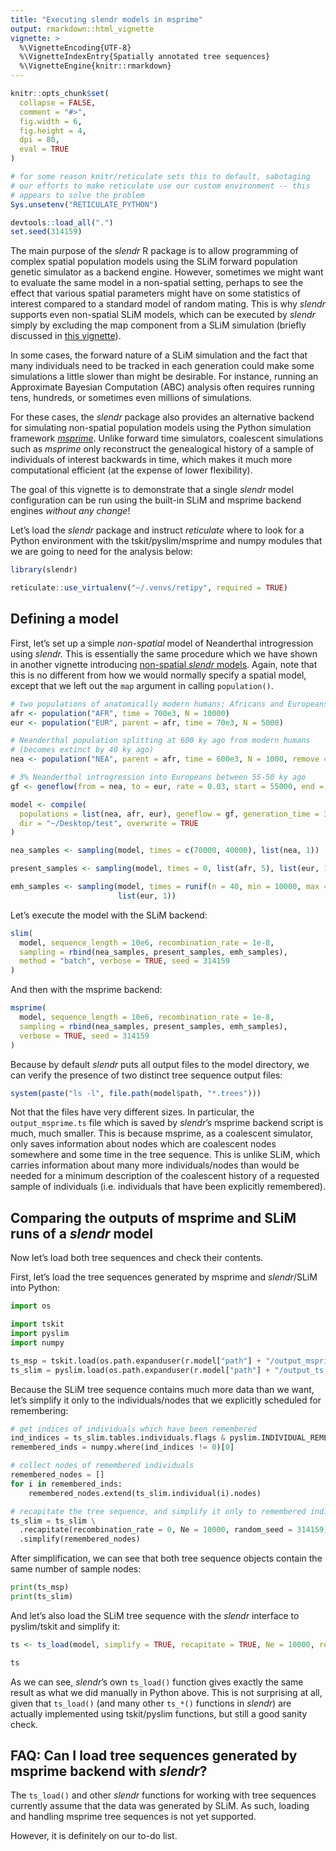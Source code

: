 ```yaml
---
title: "Executing slendr models in msprime"
output: rmarkdown::html_vignette
vignette: >
  %\VignetteEncoding{UTF-8}
  %\VignetteIndexEntry{Spatially annotated tree sequences}
  %\VignetteEngine{knitr::rmarkdown}
---
```


```r
knitr::opts_chunk$set(
  collapse = FALSE,
  comment = "#>",
  fig.width = 6,
  fig.height = 4,
  dpi = 80,
  eval = TRUE
)

# for some reason knitr/reticulate sets this to default, sabotaging
# our efforts to make reticulate use our custom environment -- this
# appears to solve the problem
Sys.unsetenv("RETICULATE_PYTHON")

devtools::load_all(".")
set.seed(314159)
```

The main purpose of the *slendr* R package is to allow programming of complex spatial population models using the SLiM forward population genetic simulator as a backend engine. However, sometimes we might want to evaluate the same model in a non-spatial setting, perhaps to see the effect that various spatial parameters might have on some statistics of interest compared to a standard model of random mating. This is why *slendr* supports even non-spatial SLiM models, which can be executed by *slendr* simply by excluding the map component from a SLiM simulation (briefly discussed in [this vignette]()).

In some cases, the forward nature of a SLiM simulation and the fact that many individuals need to be tracked in each generation could make some simulations a little slower than might be desirable. For instance, running an Approximate Bayesian Computation (ABC) analysis often requires running tens, hundreds, or sometimes even millions of simulations.

For these cases, the *slendr* package also provides an alternative backend for simulating non-spatial population models using the Python simulation framework [*msprime*](https://tskit.dev/msprime/docs/stable/intro.html). Unlike forward time simulators, coalescent simulations such as *msprime* only reconstruct the genealogical history of a sample of individuals of interest backwards in time, which makes it much more computational efficient (at the expense of lower flexibility).

The goal of this vignette is to demonstrate that a single *slendr* model configuration can be run using the built-in SLiM and msprime backend engines _without any change_!

Let's load the *slendr* package and instruct *reticulate* where to look for a Python environment with the tskit/pyslim/msprime and numpy modules that we are going to need for the analysis below:

```r
library(slendr)

reticulate::use_virtualenv("~/.venvs/retipy", required = TRUE)
```

## Defining a model

First, let's set up a simple *non-spatial* model of Neanderthal introgression using *slendr.* This is essentially the same procedure which we have shown in another vignette introducing [non-spatial *slendr* models](vignette-04-nonspatial-models.html). Again, note that this is no different from how we would normally specify a spatial model, except that we left out the `map` argument in calling `population()`.

```r
# two populations of anatomically modern humans: Africans and Europeans
afr <- population("AFR", time = 700e3, N = 10000)
eur <- population("EUR", parent = afr, time = 70e3, N = 5000)

# Neanderthal population splitting at 600 ky ago from modern humans
# (becomes extinct by 40 ky ago)
nea <- population("NEA", parent = afr, time = 600e3, N = 1000, remove = 40e3)

# 3% Neanderthal introgression into Europeans between 55-50 ky ago
gf <- geneflow(from = nea, to = eur, rate = 0.03, start = 55000, end = 50000)

model <- compile(
  populations = list(nea, afr, eur), geneflow = gf, generation_time = 30,
  dir = "~/Desktop/test", overwrite = TRUE
)
```

```r
nea_samples <- sampling(model, times = c(70000, 40000), list(nea, 1))

present_samples <- sampling(model, times = 0, list(afr, 5), list(eur, 10))

emh_samples <- sampling(model, times = runif(n = 40, min = 10000, max = 40000),
                        list(eur, 1))
```

Let's execute the model with the SLiM backend:

```r
slim(
  model, sequence_length = 10e6, recombination_rate = 1e-8,
  sampling = rbind(nea_samples, present_samples, emh_samples),
  method = "batch", verbose = TRUE, seed = 314159
)
```

And then with the msprime backend:

```r
msprime(
  model, sequence_length = 10e6, recombination_rate = 1e-8,
  sampling = rbind(nea_samples, present_samples, emh_samples),
  verbose = TRUE, seed = 314159
)
```

Because by default *slendr* puts all output files to the model directory,
we can verify the presence of two distinct tree sequence output files:

```r
system(paste("ls -l", file.path(model$path, "*.trees")))
```

Not that the files have very different sizes. In particular, the `output_msprime.ts` file which is saved by *slendr*'s msprime backend script is much, much smaller. This is because msprime, as a coalescent simulator, only saves information about nodes which are coalescent nodes somewhere and some time in the tree sequence. This is unlike SLiM, which carries information about many more individuals/nodes than would be needed for a minimum description of the coalescent history of a requested sample of individuals (i.e. individuals that have been explicitly remembered).

## Comparing the outputs of msprime and SLiM runs of a *slendr* model

Now let's load both tree sequences and check their contents.

First, let's load the tree sequences generated by msprime and *slendr*/SLiM into Python:

```python
import os

import tskit
import pyslim
import numpy

ts_msp = tskit.load(os.path.expanduser(r.model["path"] + "/output_msprime.trees"))
ts_slim = pyslim.load(os.path.expanduser(r.model["path"] + "/output_ts.trees"))
```

Because the SLiM tree sequence contains much more data than we want, let's simplify it only to the individuals/nodes that we explicitly scheduled for remembering:

```python
# get indices of individuals which have been remembered
ind_indices = ts_slim.tables.individuals.flags & pyslim.INDIVIDUAL_REMEMBERED
remembered_inds = numpy.where(ind_indices != 0)[0]

# collect nodes of remembered individuals
remembered_nodes = []
for i in remembered_inds:
    remembered_nodes.extend(ts_slim.individual(i).nodes)

# recapitate the tree sequence, and simplify it only to remembered individuals
ts_slim = ts_slim \
  .recapitate(recombination_rate = 0, Ne = 10000, random_seed = 314159) \
  .simplify(remembered_nodes)
```

After simplification, we can see that both tree sequence objects contain the same number of sample nodes:

```python
print(ts_msp)
print(ts_slim)
```

And let's also load the SLiM tree sequence with the *slendr* interface to pyslim/tskit and simplify it:

```r
ts <- ts_load(model, simplify = TRUE, recapitate = TRUE, Ne = 10000, recombination_rate = 0)

ts
```

As we can see, *slendr*'s own `ts_load()` function gives exactly the same result as what we did manually in Python above. This is not surprising at all, given that `ts_load()` (and many other `ts_*()` functions in *slendr*) are actually implemented using tskit/pyslim functions, but still a good sanity check.


## FAQ: Can I load tree sequences generated by msprime backend with *slendr*?

The `ts_load()` and other *slendr* functions for working with tree sequences currently assume that the data was generated by SLiM. As such, loading and handling msprime tree sequences is not yet supported.

However, it is definitely on our to-do list.